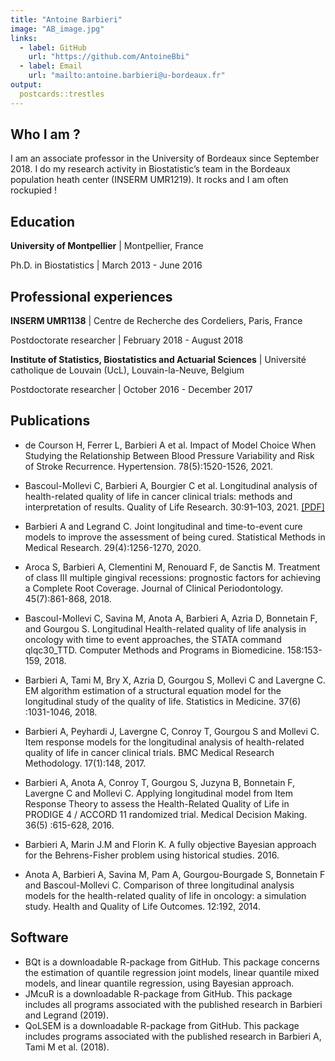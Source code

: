 ```yaml
---
title: "Antoine Barbieri"
image: "AB_image.jpg"
links:
  - label: GitHub
    url: "https://github.com/AntoineBbi"
  - label: Email
    url: "mailto:antoine.barbieri@u-bordeaux.fr"
output:
  postcards::trestles
---
```

 
## Who I am ?

I am an associate professor in the University of Bordeaux since September 2018. I do my research activity in Biostatistic's team in the Bordeaux population heath center (INSERM UMR1219). It rocks and I am often rockupied !

## Education

**University of Montpellier** | Montpellier, France

Ph.D. in Biostatistics | March 2013 - June 2016

## Professional experiences

**INSERM UMR1138** | Centre de Recherche des Cordeliers, Paris, France

Postdoctorate researcher | February 2018 - August 2018


**Institute of Statistics, Biostatistics and Actuarial Sciences** | Université catholique de Louvain (UcL), Louvain-la-Neuve, Belgium

Postdoctorate researcher | October 2016 - December 2017

## Publications

* de Courson H, Ferrer L, Barbieri A et al. Impact of Model Choice When Studying the Relationship Between Blood Pressure Variability and Risk of Stroke Recurrence. Hypertension. 78(5):1520-1526, 2021.

* Bascoul-Mollevi C, Barbieri A, Bourgier C et al. Longitudinal analysis of health-related quality of life in cancer clinical trials: methods and interpretation of results. Quality of Life Research. 30:91–103, 2021.
[[PDF]](https://www.ahajournals.org/doi/10.1161/HYPERTENSIONAHA.120.16807)
* Barbieri A and Legrand C. Joint longitudinal and time-to-event cure models to improve the assessment of being cured. Statistical Methods in Medical Research. 29(4):1256-1270, 2020.
* Aroca S, Barbieri A, Clementini M, Renouard F, de Sanctis M. Treatment of class III multiple gingival recessions: prognostic factors for achieving a Complete Root Coverage. Journal of Clinical Periodontology. 45(7):861-868, 2018.
* Bascoul-Mollevi C, Savina M, Anota A, Barbieri A, Azria D, Bonnetain F, and Gourgou S. Longitudinal Health-related quality of life analysis in oncology with time to event approaches, the STATA command qlqc30_TTD. Computer Methods and Programs in Biomedicine. 158:153-159, 2018.
* Barbieri A, Tami M, Bry X, Azria D, Gourgou S, Mollevi C and Lavergne C. EM algorithm estimation of a structural equation model for the longitudinal study of the quality of life. Statistics in Medicine. 37(6) :1031-1046, 2018.
* Barbieri A, Peyhardi J, Lavergne C, Conroy T, Gourgou S and Mollevi C. Item response models for the longitudinal analysis of health-related quality of life in cancer clinical trials. BMC Medical Research Methodology. 17(1):148, 2017.
* Barbieri A, Anota A, Conroy T, Gourgou S, Juzyna B, Bonnetain F, Lavergne C and Mollevi C. Applying longitudinal model from Item Response Theory to assess the Health-Related Quality of Life in PRODIGE 4 / ACCORD 11 randomized trial. Medical Decision Making. 36(5) :615-628, 2016.
* Barbieri A, Marin J.M and Florin K. A fully objective Bayesian approach for the Behrens-Fisher problem using historical studies. 2016.
* Anota A, Barbieri A, Savina M, Pam A, Gourgou-Bourgade S, Bonnetain F and Bascoul-Mollevi C. Comparison of three longitudinal analysis models for the health-related quality of life in oncology: a simulation study. Health and Quality of Life Outcomes. 12:192, 2014.

## Software

* BQt is a downloadable R-package from GitHub. This package concerns the estimation of quantile regression joint models, linear quantile mixed models, and linear quantile regression, using Bayesian approach.
* JMcuR is a downloadable R-package from GitHub. This package includes all programs associated with the published research in Barbieri and Legrand (2019).
* QoLSEM is a downloadable R-package from GitHub. This package includes programs associated with the published research in Barbieri A, Tami M et al. (2018).

